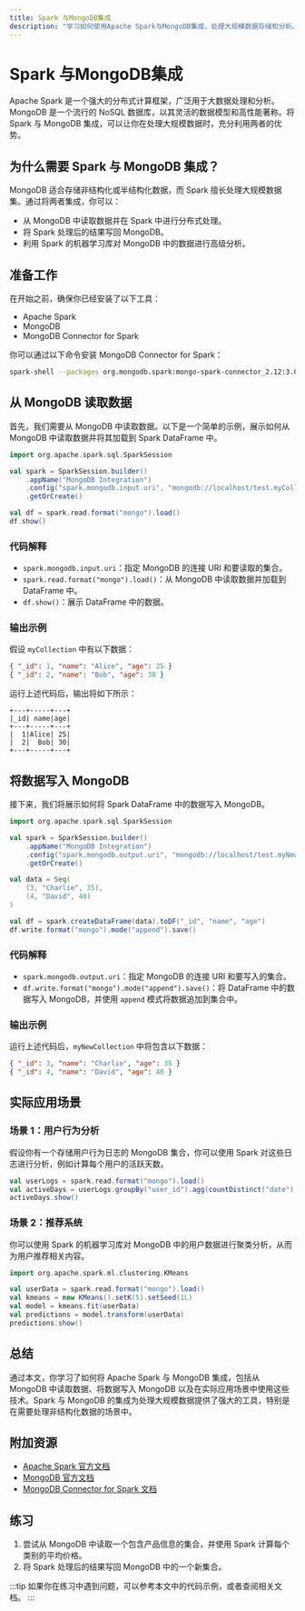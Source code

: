 ```yaml
---
title: Spark 与MongoDB集成
description: "学习如何使用Apache Spark与MongoDB集成，处理大规模数据存储和分析。本文适合初学者，包含代码示例和实际案例。"
---
```


# Spark 与MongoDB集成

Apache Spark 是一个强大的分布式计算框架，广泛用于大数据处理和分析。MongoDB 是一个流行的 NoSQL 数据库，以其灵活的数据模型和高性能著称。将 Spark 与 MongoDB 集成，可以让你在处理大规模数据时，充分利用两者的优势。

## 为什么需要 Spark 与 MongoDB 集成？

MongoDB 适合存储非结构化或半结构化数据，而 Spark 擅长处理大规模数据集。通过将两者集成，你可以：

- 从 MongoDB 中读取数据并在 Spark 中进行分布式处理。
- 将 Spark 处理后的结果写回 MongoDB。
- 利用 Spark 的机器学习库对 MongoDB 中的数据进行高级分析。

## 准备工作

在开始之前，确保你已经安装了以下工具：

- Apache Spark
- MongoDB
- MongoDB Connector for Spark

你可以通过以下命令安装 MongoDB Connector for Spark：

```bash
spark-shell --packages org.mongodb.spark:mongo-spark-connector_2.12:3.0.1
```

## 从 MongoDB 读取数据

首先，我们需要从 MongoDB 中读取数据。以下是一个简单的示例，展示如何从 MongoDB 中读取数据并将其加载到 Spark DataFrame 中。

```scala
import org.apache.spark.sql.SparkSession

val spark = SparkSession.builder()
    .appName("MongoDB Integration")
    .config("spark.mongodb.input.uri", "mongodb://localhost/test.myCollection")
    .getOrCreate()

val df = spark.read.format("mongo").load()
df.show()
```

### 代码解释

- `spark.mongodb.input.uri`：指定 MongoDB 的连接 URI 和要读取的集合。
- `spark.read.format("mongo").load()`：从 MongoDB 中读取数据并加载到 DataFrame 中。
- `df.show()`：展示 DataFrame 中的数据。

### 输出示例

假设 `myCollection` 中有以下数据：

```json
{ "_id": 1, "name": "Alice", "age": 25 }
{ "_id": 2, "name": "Bob", "age": 30 }
```

运行上述代码后，输出将如下所示：

```
+---+-----+---+
|_id| name|age|
+---+-----+---+
|  1|Alice| 25|
|  2|  Bob| 30|
+---+-----+---+
```

## 将数据写入 MongoDB

接下来，我们将展示如何将 Spark DataFrame 中的数据写入 MongoDB。

```scala
import org.apache.spark.sql.SparkSession

val spark = SparkSession.builder()
    .appName("MongoDB Integration")
    .config("spark.mongodb.output.uri", "mongodb://localhost/test.myNewCollection")
    .getOrCreate()

val data = Seq(
    (3, "Charlie", 35),
    (4, "David", 40)
)

val df = spark.createDataFrame(data).toDF("_id", "name", "age")
df.write.format("mongo").mode("append").save()
```

### 代码解释

- `spark.mongodb.output.uri`：指定 MongoDB 的连接 URI 和要写入的集合。
- `df.write.format("mongo").mode("append").save()`：将 DataFrame 中的数据写入 MongoDB，并使用 `append` 模式将数据追加到集合中。

### 输出示例

运行上述代码后，`myNewCollection` 中将包含以下数据：

```json
{ "_id": 3, "name": "Charlie", "age": 35 }
{ "_id": 4, "name": "David", "age": 40 }
```

## 实际应用场景

### 场景 1：用户行为分析

假设你有一个存储用户行为日志的 MongoDB 集合，你可以使用 Spark 对这些日志进行分析，例如计算每个用户的活跃天数。

```scala
val userLogs = spark.read.format("mongo").load()
val activeDays = userLogs.groupBy("user_id").agg(countDistinct("date").as("active_days"))
activeDays.show()
```

### 场景 2：推荐系统

你可以使用 Spark 的机器学习库对 MongoDB 中的用户数据进行聚类分析，从而为用户推荐相关内容。

```scala
import org.apache.spark.ml.clustering.KMeans

val userData = spark.read.format("mongo").load()
val kmeans = new KMeans().setK(5).setSeed(1L)
val model = kmeans.fit(userData)
val predictions = model.transform(userData)
predictions.show()
```

## 总结

通过本文，你学习了如何将 Apache Spark 与 MongoDB 集成，包括从 MongoDB 中读取数据、将数据写入 MongoDB 以及在实际应用场景中使用这些技术。Spark 与 MongoDB 的集成为处理大规模数据提供了强大的工具，特别是在需要处理非结构化数据的场景中。

## 附加资源

- [Apache Spark 官方文档](https://spark.apache.org/docs/latest/)
- [MongoDB 官方文档](https://docs.mongodb.com/)
- [MongoDB Connector for Spark 文档](https://docs.mongodb.com/spark-connector/current/)

## 练习

1. 尝试从 MongoDB 中读取一个包含产品信息的集合，并使用 Spark 计算每个类别的平均价格。
2. 将 Spark 处理后的结果写回 MongoDB 中的一个新集合。

:::tip
如果你在练习中遇到问题，可以参考本文中的代码示例，或者查阅相关文档。
:::